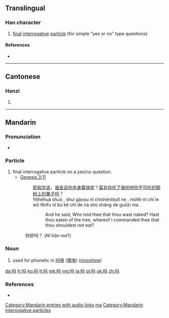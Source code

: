 {{also|ma|嗎}}
==Translingual==
{{stroke order|stroke=6}}
{{stroke order|type=animate}}

===Han character===
{{Han char|rn=30|rad=口|as=03|sn=6|four=|canj=口弓女一 (RNVM)|ids=⿰[[口]][[马]]}}

# [[final]] [[interrogative]] [[particle]] (for simple "yes or no" type questions)

====References====
* {{Han ref|kx=0177.021|hdz=10584.110|uh=5417|ud=21527}}

----

==Cantonese==

===Hanzi===
{{yue-hanzi|jyut=[[maa3]]|y=ma3}}

# {{defn|lang=yue|sort=口03}}

----

==Mandarin==
{{zh-hanzi-box|吗|[[嗎]]}}

===Pronunciation===
* {{audio|zh-ma.ogg|audio|lang=cmn}}

===Particle===
{{cmn-particle|s|pin=ma|pint=ma|tra=嗎|sim=吗|rs=口03}}

# final interrogative particle on a yes/no question.
#* [http://wordproject.org/multi/bi_en_cn_py.htm Genesis 3:11]
#*: [[耶和华]][[说]]，[[谁]][[告诉]][[你]][[赤]][[身]][[露]][[体]][[呢]]？[[莫非]][[你]][[吃]][[了]][[我]][[吩咐]][[你]][[不]][[可]][[吃]][[的]][[那]][[树]][[上]][[的]][[果子]][[吗]]？
#*: Yēhéhuá shuō , shuí gàosu nǐ chìshēnlòutǐ ne , mòfēi nǐ chī le wǒ fēnfu nǐ bù kĕ chī de nà shù shàng de guǒzi ma .
#*:: And he said, Who told thee that thou wast naked? Hast thou eaten of the tree, whereof I commanded thee that thou shouldest not eat?
#: 你好吗？ (''Nǐ hǎo ma''?)

===Noun===
{{cmn-noun|s|pin=mǎ|pint=ma3|tra=嗎|sim=吗|rs=口03}}

# used for phonetic in [[吗啡]] ([[嗎啡]]) ([[morphine]])


[[Category:Mandarin entries with audio links]]
[[Category:cmn:Beginning Mandarin in simplified script|ma]]
[[Category:Mandarin interrogative particles]]

[[da:吗]]
[[fr:吗]]
[[ko:吗]]
[[lt:吗]]
[[mk:吗]]
[[mg:吗]]
[[ja:吗]]
[[pl:吗]]
[[uk:吗]]
[[zh:吗]]

===References===
* {{cite web
| url = http://www.mdbg.net/chindict/chindict.php?page=worddict&wdrst=0&wdqb=吗
| title = 吗
| work = MDBG English to Chinese dictionary ( Based on CC-CEDICT )
| language = Mandarin/English
| accessdate = 2014-02-17}}